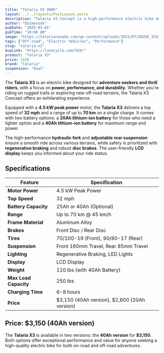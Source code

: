 ```yaml
---
title: "Talaria X3 40Ah"
layout: ../../layouts/PostLayout.astro
description: "Talaria X3 Concept is a high-performance electric bike designed for both on-road and off-road adventures with exceptional power and durability."
author: "Ebikenook"
pubDate: "2025-03-01"
pubTime: "10:00 AM"
image: "https://talariacanada.com/wp-content/uploads/2023/07/EBIKE_9JUILLET-17-2048x1519.jpg"
tags: ["Off-road", "Electric Vehicles", "Performance"]
slug: "talaria-x3"
buyLink: "https://lunacycle.com/XXX/"
product: "Talaria X3"
price: 3150
brand: "Talaria"
suspension: "dual"
---
```


The **Talaria X3** is an electric bike designed for **adventure seekers and thrill riders**, with a focus on **power, performance, and durability**. Whether you're riding on rugged trails or exploring new off-road terrains, the Talaria X3 Concept offers an exhilarating experience.

Equipped with a **4.5 kW peak power** motor, the **Talaria X3** delivers a top speed of **32 mph** and a range of up to **70 km** on a single charge. It comes with two battery options: a **20Ah lithium-ion battery** for those who need a lighter option and a **40Ah lithium-ion battery** for maximum range and power.

The high-performance **hydraulic fork** and **adjustable rear suspension** ensure a smooth ride across various terrains, while safety is prioritized with **regenerative braking** and robust **disc brakes**. The user-friendly **LCD display** keeps you informed about your ride status.

## Specifications

| Feature               | Specification                                |
| --------------------- | -------------------------------------------- |
| **Motor Power**       | 4.5 kW Peak Power                            |
| **Top Speed**         | 32 mph                                       |
| **Battery Capacity**  | 25Ah or 40Ah (Optional)                      |
| **Range**             | Up to 70 km @ 45 km/h                        |
| **Frame Material**    | Aluminum Alloy                               |
| **Brakes**            | Front Disc / Rear Disc                       |
| **Tires**             | 70/100-19 (Front), 90/80-17 (Rear)           |
| **Suspension**        | Front 160mm Travel, Rear 85mm Travel         |
| **Lighting**          | Regenerative Braking, LED Lights             |
| **Display**           | LCD Display                                  |
| **Weight**            | 110 lbs (with 40Ah Battery)                  |
| **Max Load Capacity** | 250 lbs                                      |
| **Charging Time**     | 6-8 hours                                    |
| **Price**             | $3,150 (40Ah version), $2,600 (20Ah version) |

## Price: $3,150 (40Ah version)

The **Talaria X3** is available in two versions: the **40Ah version** for **$3,150**. Both options offer exceptional performance and value for anyone seeking a high-quality electric bike for both on-road and off-road adventures.
